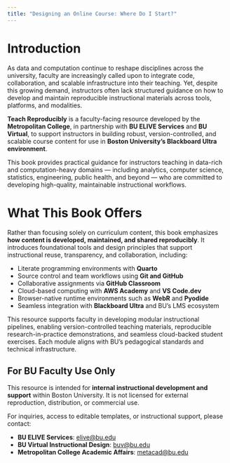```yaml
---
title: "Designing an Online Course: Where Do I Start?"
---
```



# Introduction

As data and computation continue to reshape disciplines across the university, faculty are increasingly called upon to integrate code, collaboration, and scalable infrastructure into their teaching. Yet, despite this growing demand, instructors often lack structured guidance on how to develop and maintain reproducible instructional materials across tools, platforms, and modalities.

**Teach Reproducibly** is a faculty-facing resource developed by the **Metropolitan College**, in partnership with **BU ELIVE Services** and **BU Virtual**, to support instructors in building robust, version-controlled, and scalable course content for use in **Boston University’s Blackboard Ultra environment**.

This book provides practical guidance for instructors teaching in data-rich and computation-heavy domains — including analytics, computer science, statistics, engineering, public health, and beyond — who are committed to developing high-quality, maintainable instructional workflows.

# What This Book Offers

Rather than focusing solely on curriculum content, this book emphasizes **how content is developed, maintained, and shared reproducibly**. It introduces foundational tools and design principles that support instructional reuse, transparency, and collaboration, including:

* Literate programming environments with **Quarto**
* Source control and team workflows using **Git and GitHub**
* Collaborative assignments via **GitHub Classroom**
* Cloud-based computing with **AWS Academy** and **VS Code.dev**
* Browser-native runtime environments such as **WebR** and **Pyodide**
* Seamless integration with **Blackboard Ultra** and BU’s LMS ecosystem

This resource supports faculty in developing modular instructional pipelines, enabling version-controlled teaching materials, reproducible research-in-practice demonstrations, and seamless cloud-backed student exercises. Each module aligns with BU’s pedagogical standards and technical infrastructure.


## For BU Faculty Use Only

This resource is intended for **internal instructional development and support** within Boston University. It is not licensed for external reproduction, distribution, or commercial use.

For inquiries, access to editable templates, or instructional support, please contact:

* **BU ELIVE Services**: [elive@bu.edu](mailto:elive@bu.edu)
* **BU Virtual Instructional Design**: [buv@bu.edu](mailto:buv@bu.edu)
* **Metropolitan College Academic Affairs**: [metacad@bu.edu](mailto:metacad@bu.edu)
